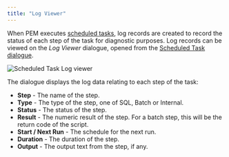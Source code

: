 ```yaml
---
title: "Log Viewer"
---
```


<div id="pem_log_view" class="registered_link"></div>


When PEM executes [scheduled tasks](../../04_toc_pem_features/18_pem_task_view/../../04_toc_pem_features/18_pem_task_view/#pem_task_view), log records are created to record the status of each step of the task for diagnostic purposes. Log records can be viewed on the *Log Viewer* dialogue, opened from the [Scheduled Task dialogue](../../04_toc_pem_features/18_pem_task_view/../../04_toc_pem_features/18_pem_task_view/#pem_task_view).

![Scheduled Task Log viewer](../../images/pem_log_view.png)

The dialogue displays the log data relating to each step of the task:

-   **Step** - The name of the step.
-   **Type** - The type of the step, one of SQL, Batch or Internal.
-   **Status** - The status of the step.
-   **Result** - The numeric result of the step. For a batch step, this will be the return code of the script.
-   **Start / Next Run** - The schedule for the next run.
-   **Duration** - The duration of the step.
-   **Output** - The output text from the step, if any.
